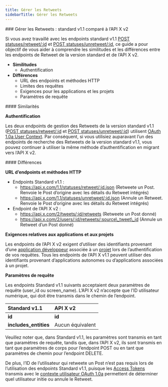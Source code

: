 ```yaml
---
title: Gérer les Retweets
sidebarTitle: Gérer les Retweets
---
```


<div id="manage-retweets-standard-v11-compared-to-x-api-v2">
  ### Gérer les Retweets : standard v1.1 comparé à l’API X v2
</div>

Si vous avez travaillé avec les endpoints standard v1.1 [POST statuses/retweet/:id](https://developer.x.com/en/docs/twitter-api/v1/tweets/post-and-engage/api-reference/post-statuses-retweet-id) et [POST statuses/unretweet/:id](https://developer.x.com/en/docs/twitter-api/v1/tweets/post-and-engage/api-reference/post-statuses-unretweet-id), ce guide a pour objectif de vous aider à comprendre les similitudes et les différences entre les endpoints de Retweet de la version standard et de l’API X v2.

- **Similitudes**
  - Authentification
- **Différences**
  - URL des endpoints et méthodes HTTP
  - Limites des requêtes
  - Exigences pour les applications et les projets
  - Paramètres de requête

<div id="similarities">
  #### Similarités
</div>

**Authentification**

Les deux endpoints de gestion des Retweets de la version standard v1.1 ([POST statuses/retweet/:id](https://developer.x.com/en/docs/twitter-api/v1/tweets/post-and-engage/api-reference/post-statuses-retweet-id) et [POST statuses/unretweet/:id](https://developer.x.com/en/docs/twitter-api/v1/tweets/post-and-engage/api-reference/post-statuses-unretweet-id)) utilisent [OAuth 1.0a User Context](https://developer.x.com/content/developer-twitter/resources/fundamentals/authentication). Par conséquent, si vous utilisiez auparavant l’un des endpoints de recherche des Retweets de la version standard v1.1, vous pouvez continuer à utiliser la même méthode d’authentification en migrant vers l’API X v2. 

<div id="differences">
  #### Différences
</div>

**URL d’endpoints et méthodes HTTP**

- Endpoints Standard v1.1 :
  - https://api.x.com/1.1/statuses/retweet/:id.json
    (Retweete un Post. Renvoie le Post d’origine avec les détails du Retweet intégrés)
  - https://api.x.com/1.1/statuses/unretweet/:id.json
    (Annule un Retweet. Renvoie le Post d’origine avec les détails du Retweet intégrés)
- Endpoint de l’API X v2 :
  - https://api.x.com/2/tweets/:id/retweets
    (Retweete un Post donné)
  - https://api.x.com/2/users/:id/retweets/:source\_tweet\_id
    (Annule un Retweet d’un Post donné) 

**Exigences relatives aux applications et aux projets**

Les endpoints de l’API X v2 exigent d’utiliser des identifiants provenant d’une [application développeur](/fr/resources/fundamentals/developer-apps) associée à un [projet](/fr/resources/fundamentals/projects) lors de l’authentification de vos requêtes. Tous les endpoints de l’API X v1.1 peuvent utiliser des identifiants provenant d’applications autonomes ou d’applications associées à un projet.

**Paramètres de requête**

Les endpoints Standard v1.1 suivants acceptaient deux paramètres de requête (user\_id ou screen\_name). L’API X v2 n’accepte que l’ID utilisateur numérique, qui doit être transmis dans le chemin de l’endpoint.

| Standard v1.1 | API X v2 |
| :--- | :--- |
| **id** | **id** |
| **includes\_entities** | Aucun équivalent |

Veuillez noter que, dans Standard v1.1, les paramètres sont transmis en tant que paramètres de requête, tandis que, dans l’API X v2, ils sont transmis en tant que paramètres de corps pour l’endpoint POST ou en tant que paramètres de chemin pour l’endpoint DELETE.

De plus, l’ID de l’utilisateur qui retweete un Post n’est pas requis lors de l’utilisation des endpoints Standard v1.1, puisque les [Access Tokens](/fr/resources/fundamentals/authentication#obtaining-access-tokens-using-3-legged-oauth-flow) transmis avec le [contexte utilisateur OAuth 1.0a](/fr/resources/fundamentals/authentication) permettent de déterminer quel utilisateur initie ou annule le Retweet. 